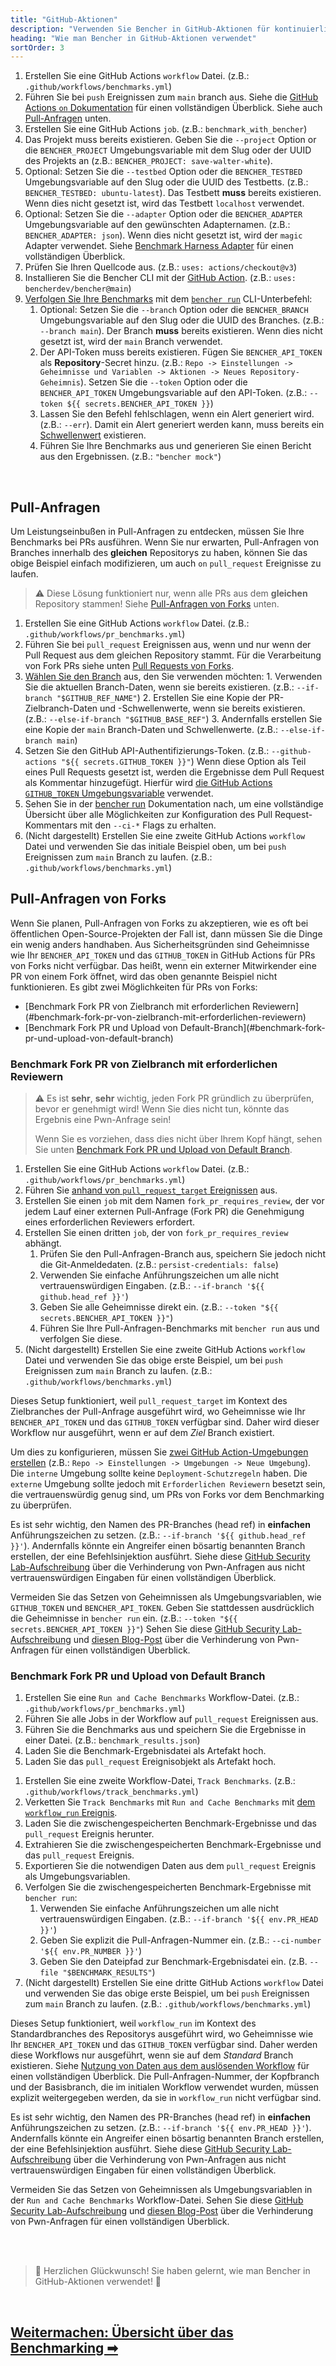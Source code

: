 ```yaml
---
title: "GitHub-Aktionen"
description: "Verwenden Sie Bencher in GitHub-Aktionen für kontinuierliches Benchmarking bei Pull-Anfragen"
heading: "Wie man Bencher in GitHub-Aktionen verwendet"
sortOrder: 3
---
```



<GitHubActions1 />

1. Erstellen Sie eine GitHub Actions `workflow` Datei. (z.B.: `.github/workflows/benchmarks.yml`)
2. Führen Sie bei `push` Ereignissen zum `main` branch aus. Siehe die [GitHub Actions `on` Dokumentation](https://docs.github.com/de/actions/using-workflows/workflow-syntax-for-github-actions#on) für einen vollständigen Überblick. Siehe auch [Pull-Anfragen](#pull-anfragen) unten.
3. Erstellen Sie eine GitHub Actions `job`. (z.B.: `benchmark_with_bencher`)
4. Das Projekt muss bereits existieren. Geben Sie die `--project` Option or die `BENCHER_PROJECT` Umgebungsvariable mit dem Slug oder der UUID des Projekts an (z.B.: `BENCHER_PROJECT: save-walter-white`).
6. Optional: Setzen Sie die `--testbed` Option oder die `BENCHER_TESTBED` Umgebungsvariable auf den Slug oder die UUID des Testbetts. (z.B.: `BENCHER_TESTBED: ubuntu-latest`). Das Testbett **muss** bereits existieren. Wenn dies nicht gesetzt ist, wird das Testbett `localhost` verwendet.
7. Optional: Setzen Sie die `--adapter` Option oder die `BENCHER_ADAPTER` Umgebungsvariable auf den gewünschten Adapternamen. (z.B.: `BENCHER_ADAPTER: json`). Wenn dies nicht gesetzt ist, wird der `magic` Adapter verwendet. Siehe [Benchmark Harness Adapter](/docs/de/explanation/adapters/) für einen vollständigen Überblick.
8. Prüfen Sie Ihren Quellcode aus. (z.B.: `uses: actions/checkout@v3`)
9. Installieren Sie die Bencher CLI mit der [GitHub Action](https://github.com/marketplace/actions/bencher-cli). (z.B.: `uses: bencherdev/bencher@main`)
10. [Verfolgen Sie Ihre Benchmarks](/docs/de/how-to/track-benchmarks/) mit dem <code><a href="/docs/de/explanation/bencher-run">bencher run</a></code> CLI-Unterbefehl:
    1.  Optional: Setzen Sie die `--branch` Option oder die `BENCHER_BRANCH` Umgebungsvariable auf den Slug oder die UUID des Branches. (z.B.: `--branch main`). Der Branch **muss** bereits existieren. Wenn dies nicht gesetzt ist, wird der `main` Branch verwendet.
    2. Der API-Token muss bereits existieren. Fügen Sie `BENCHER_API_TOKEN` als **Repository**-Secret hinzu. (z.B.: `Repo -> Einstellungen -> Geheimnisse und Variablen -> Aktionen -> Neues Repository-Geheimnis`). Setzen Sie die `--token` Option oder die `BENCHER_API_TOKEN` Umgebungsvariable auf den API-Token. (z.B.: `--token ${{ secrets.BENCHER_API_TOKEN }}`)
    3.  Lassen Sie den Befehl fehlschlagen, wenn ein Alert generiert wird. (z.B.: `--err`). Damit ein Alert generiert werden kann, muss bereits ein [Schwellenwert](/docs/de/explanation/thresholds/) existieren.
    4.  Führen Sie Ihre Benchmarks aus und generieren Sie einen Bericht aus den Ergebnissen. (z.B.: `"bencher mock"`)

<br/>

## Pull-Anfragen

Um Leistungseinbußen in Pull-Anfragen zu entdecken, müssen Sie Ihre Benchmarks bei PRs ausführen.
Wenn Sie nur erwarten, Pull-Anfragen von Branches innerhalb des **gleichen** Repositorys zu haben, können Sie das obige Beispiel einfach modifizieren, um auch `on` `pull_request` Ereignisse zu laufen.

> ⚠️ Diese Lösung funktioniert nur, wenn alle PRs aus dem **gleichen** Repository stammen!
> Siehe [Pull-Anfragen von Forks](#pull-anfragen-von-forks) unten.

<GitHubActions2 />

1. Erstellen Sie eine GitHub Actions `workflow` Datei. (z.B.: `.github/workflows/pr_benchmarks.yml`)
2. Führen Sie bei `pull_request` Ereignissen aus, wenn und nur wenn der Pull Request aus dem gleichen Repository stammt. Für die Verarbeitung von Fork PRs siehe unten [Pull Requests von Forks](#pull-requests-from-forks).
3. [Wählen Sie den Branch](http://localhost:3000/docs/de/explanation/branch-selection/) aus, den Sie verwenden möchten:
        1. Verwenden Sie die aktuellen Branch-Daten, wenn sie bereits existieren. (z.B.: `--if-branch "$GITHUB_REF_NAME"`)
        2. Erstellen Sie eine Kopie der PR-Zielbranch-Daten und -Schwellenwerte, wenn sie bereits existieren. (z.B.: `--else-if-branch "$GITHUB_BASE_REF"`)
        3. Andernfalls erstellen Sie eine Kopie der `main` Branch-Daten und Schwellenwerte. (z.B.: `--else-if-branch main`)
4. Setzen Sie den GitHub API-Authentifizierungs-Token. (z.B.: `--github-actions "${{ secrets.GITHUB_TOKEN }}"`) Wenn diese Option als Teil eines Pull Requests gesetzt ist, werden die Ergebnisse dem Pull Request als Kommentar hinzugefügt. Hierfür wird [die GitHub Actions `GITHUB_TOKEN` Umgebungsvariable](https://docs.github.com/de/actions/security-guides/automatic-token-authentication) verwendet.
5. Sehen Sie in der [bencher run](/docs/de/explanation/bencher-run/) Dokumentation nach, um eine vollständige Übersicht über alle Möglichkeiten zur Konfiguration des Pull Request-Kommentars mit den `--ci-*` Flags zu erhalten.
6. (Nicht dargestellt) Erstellen Sie eine zweite GitHub Actions `workflow` Datei und verwenden Sie das initiale Beispiel oben, um bei `push` Ereignissen zum `main` Branch zu laufen. (z.B.: `.github/workflows/benchmarks.yml`)

## Pull-Anfragen von Forks

Wenn Sie planen, Pull-Anfragen von Forks zu akzeptieren, wie es oft bei öffentlichen Open-Source-Projekten der Fall ist,
dann müssen Sie die Dinge ein wenig anders handhaben.
Aus Sicherheitsgründen sind Geheimnisse wie Ihr `BENCHER_API_TOKEN` und das `GITHUB_TOKEN` in GitHub Actions für PRs von Forks nicht verfügbar.
Das heißt, wenn ein externer Mitwirkender eine PR von einem Fork öffnet, wird das oben genannte Beispiel nicht funktionieren.
Es gibt zwei Möglichkeiten für PRs von Forks:

<ul>
  <li>[Benchmark Fork PR von Zielbranch mit erforderlichen Reviewern](#benchmark-fork-pr-von-zielbranch-mit-erforderlichen-reviewern)</li>
  <li>[Benchmark Fork PR und Upload von Default-Branch](#benchmark-fork-pr-und-upload-von-default-branch)</li>
</ul>

### Benchmark Fork PR von Zielbranch mit erforderlichen Reviewern

> ⚠️ Es ist **sehr**, **sehr** wichtig, jeden Fork PR gründlich zu überprüfen, bevor er genehmigt wird!
> Wenn Sie dies nicht tun, könnte das Ergebnis eine Pwn-Anfrage sein!
>
> Wenn Sie es vorziehen, dass dies nicht über Ihrem Kopf hängt, sehen Sie unten [Benchmark Fork PR und Upload von Default Branch](#benchmark-fork-pr-und-upload-von-default-branch).

<GitHubActions3 />

1. Erstellen Sie eine GitHub Actions `workflow` Datei. (z.B.: `.github/workflows/pr_benchmarks.yml`)
2. Führen Sie [anhand von `pull_request_target` Ereignissen](https://docs.github.com/de/actions/using-workflows/events-that-trigger-workflows#pull_request_target) aus.
3. Erstellen Sie einen `job` mit dem Namen `fork_pr_requires_review`, der vor jedem Lauf einer externen Pull-Anfrage (Fork PR) die Genehmigung eines erforderlichen Reviewers erfordert.
4. Erstellen Sie einen dritten `job`, der von `fork_pr_requires_review` abhängt.
   1. Prüfen Sie den Pull-Anfragen-Branch aus, speichern Sie jedoch nicht die Git-Anmeldedaten. (z.B.: `persist-credentials: false`)
   2. Verwenden Sie einfache Anführungszeichen um alle nicht vertrauenswürdigen Eingaben. (z.B.: `--if-branch '${{ github.head_ref }}'`)
   3. Geben Sie alle Geheimnisse direkt ein. (z.B.: `--token "${{ secrets.BENCHER_API_TOKEN }}"`)
   4. Führen Sie Ihre Pull-Anfragen-Benchmarks mit `bencher run` aus und verfolgen Sie diese.
5. (Nicht dargestellt) Erstellen Sie eine zweite GitHub Actions `workflow` Datei und verwenden Sie das obige erste Beispiel, um bei `push` Ereignissen zum `main` Branch zu laufen. (z.B.: `.github/workflows/benchmarks.yml`)

Dieses Setup funktioniert, weil `pull_request_target` im Kontext des Zielbranches der Pull-Anfrage ausgeführt wird,
wo Geheimnisse wie Ihr `BENCHER_API_TOKEN` und das `GITHUB_TOKEN` verfügbar sind.
Daher wird dieser Workflow nur ausgeführt, wenn er auf dem _Ziel_ Branch existiert.

Um dies zu konfigurieren, müssen Sie [zwei GitHub Action-Umgebungen erstellen](https://docs.github.com/de/actions/deployment/targeting-different-environments/using-environments-for-deployment#using-an-environment)
(z.B.: `Repo -> Einstellungen -> Umgebungen -> Neue Umgebung`).
Die `interne` Umgebung sollte keine `Deployment-Schutzregeln` haben.
Die `externe` Umgebung sollte jedoch mit `Erforderlichen Reviewern` besetzt sein, die vertrauenswürdig genug sind, um PRs von Forks vor dem Benchmarking zu überprüfen.

Es ist sehr wichtig, den Namen des PR-Branches (head ref) in **einfachen** Anführungszeichen zu setzen. (z.B.: `--if-branch '${{ github.head_ref }}'`). Andernfalls könnte ein Angreifer einen bösartig benannten Branch erstellen, der eine Befehlsinjektion ausführt. Siehe diese [GitHub Security Lab-Aufschreibung](https://securitylab.github.com/research/github-actions-untrusted-input/) über die Verhinderung von Pwn-Anfragen aus nicht vertrauenswürdigen Eingaben für einen vollständigen Überblick.

Vermeiden Sie das Setzen von Geheimnissen als Umgebungsvariablen, wie `GITHUB_TOKEN` und `BENCHER_API_TOKEN`.
Geben Sie stattdessen ausdrücklich die Geheimnisse in `bencher run` ein. (z.B.: `--token "${{ secrets.BENCHER_API_TOKEN }}"`)
Sehen Sie diese [GitHub Security Lab-Aufschreibung](https://securitylab.github.com/research/github-actions-preventing-pwn-requests/)
und [diesen Blog-Post](https://nathandavison.com/blog/github-actions-and-the-threat-of-malicious-pull-requests)
über die Verhinderung von Pwn-Anfragen für einen vollständigen Überblick.

### Benchmark Fork PR und Upload von Default Branch

<GitHubActions4 />

1. Erstellen Sie eine `Run and Cache Benchmarks` Workflow-Datei. (z.B.: `.github/workflows/pr_benchmarks.yml`)
2. Führen Sie alle Jobs in der Workflow auf `pull_request` Ereignissen aus.
3. Führen Sie die Benchmarks aus und speichern Sie die Ergebnisse in einer Datei. (z.B.: `benchmark_results.json`)
4. Laden Sie die Benchmark-Ergebnisdatei als Artefakt hoch.
5. Laden Sie das `pull_request` Ereignisobjekt als Artefakt hoch.

<GitHubActions5 />

1. Erstellen Sie eine zweite Workflow-Datei, `Track Benchmarks`. (z.B.: `.github/workflows/track_benchmarks.yml`)
2. Verketten Sie `Track Benchmarks` mit `Run and Cache Benchmarks` mit [dem `workflow_run` Ereignis](https://docs.github.com/de/actions/using-workflows/events-that-trigger-workflows#workflow_run).
3. Laden Sie die zwischengespeicherten Benchmark-Ergebnisse und das `pull_request` Ereignis herunter.
4. Extrahieren Sie die zwischengespeicherten Benchmark-Ergebnisse und das `pull_request` Ereignis.
5. Exportieren Sie die notwendigen Daten aus dem `pull_request` Ereignis als Umgebungsvariablen.
6. Verfolgen Sie die zwischengespeicherten Benchmark-Ergebnisse mit `bencher run`:
   1. Verwenden Sie einfache Anführungszeichen um alle nicht vertrauenswürdigen Eingaben. (z.B.: `--if-branch '${{ env.PR_HEAD }}'`)
   2. Geben Sie explizit die Pull-Anfragen-Nummer ein. (z.B.: `--ci-number '${{ env.PR_NUMBER }}'`)
   3. Geben Sie den Dateipfad zur Benchmark-Ergebnisdatei ein. (z.B. `--file "$BENCHMARK_RESULTS"`)
7. (Nicht dargestellt) Erstellen Sie eine dritte GitHub Actions `workflow` Datei und verwenden Sie das obige erste Beispiel, um bei `push` Ereignissen zum `main` Branch zu laufen. (z.B.: `.github/workflows/benchmarks.yml`)

Dieses Setup funktioniert, weil `workflow_run` im Kontext des Standardbranches des Repositorys ausgeführt wird,
wo Geheimnisse wie Ihr `BENCHER_API_TOKEN` und das `GITHUB_TOKEN` verfügbar sind.
Daher werden diese Workflows nur ausgeführt, wenn sie auf dem _Standard_ Branch existieren.
Siehe [Nutzung von Daten aus dem auslösenden Workflow](https://docs.github.com/de/actions/using-workflows/events-that-trigger-workflows#using-data-from-the-triggering-workflow) für einen vollständigen Überblick.
Die Pull-Anfragen-Nummer, der Kopfbranch und der Basisbranch, die im initialen Workflow verwendet wurden, müssen explizit weitergegeben werden, da sie in `workflow_run` nicht verfügbar sind.

Es ist sehr wichtig, den Namen des PR-Branches (head ref) in **einfachen** Anführungszeichen zu setzen. (z.B.: `--if-branch '${{ env.PR_HEAD }}'`). Andernfalls könnte ein Angreifer einen bösartig benannten Branch erstellen, der eine Befehlsinjektion ausführt. Siehe diese [GitHub Security Lab-Aufschreibung](https://securitylab.github.com/research/github-actions-untrusted-input/) über die Verhinderung von Pwn-Anfragen aus nicht vertrauenswürdigen Eingaben für einen vollständigen Überblick.

Vermeiden Sie das Setzen von Geheimnissen als Umgebungsvariablen in der `Run and Cache Benchmarks` Workflow-Datei.
Sehen Sie diese [GitHub Security Lab-Aufschreibung](https://securitylab.github.com/research/github-actions-preventing-pwn-requests/)
und [diesen Blog-Post](https://nathandavison.com/blog/github-actions-and-the-threat-of-malicious-pull-requests)
über die Verhinderung von Pwn-Anfragen für einen vollständigen Überblick.

<br/>
<br/>

> 🐰 Herzlichen Glückwunsch! Sie haben gelernt, wie man Bencher in GitHub-Aktionen verwendet! 🎉

<br/>

<h2><a href="/docs/de/explanation/benchmarking">Weitermachen: Übersicht über das Benchmarking ➡</a></h2>
